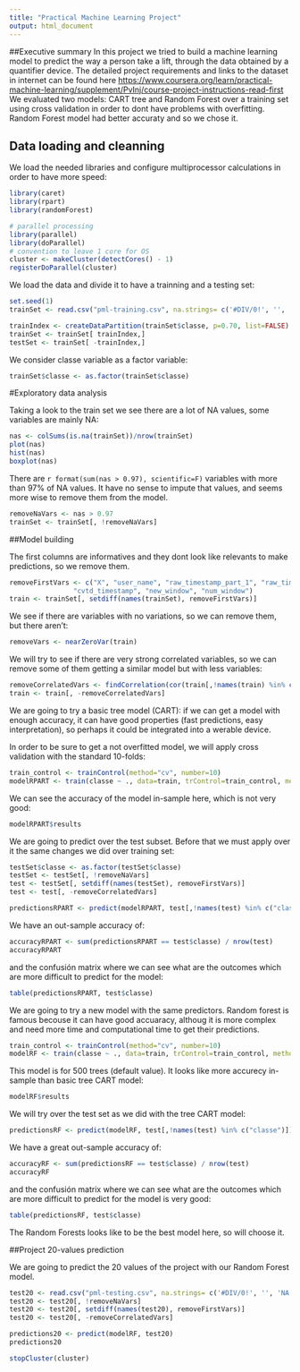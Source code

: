 ```yaml
---
title: "Practical Machine Learning Project"
output: html_document
---
```




##Executive summary 
In this project we tried to build a machine learning model to predict the way a person take a lift, through the data obtained by a quantifier device. 
The detailed project requirements and links to the dataset in internet can be found here <https://www.coursera.org/learn/practical-machine-learning/supplement/PvInj/course-project-instructions-read-first>
We evaluated two models: CART tree and Random Forest over a training set using cross validation in order to dont have problems with overfitting. Random Forest model had better accuraty and so we chose it.

## Data loading and cleanning

We load the needed libraries and configure multiprocessor calculations in order to have more speed:

```r
library(caret)
library(rpart)
library(randomForest)

# parallel processing
library(parallel)
library(doParallel)
# convention to leave 1 core for OS
cluster <- makeCluster(detectCores() - 1) 
registerDoParallel(cluster)
```

We load the data and divide it to have a trainning and a testing set:



```r
set.seed(1)
trainSet <- read.csv("pml-training.csv", na.strings= c('#DIV/0!', '', 'NA'), stringsAsFactors = FALSE)

trainIndex <- createDataPartition(trainSet$classe, p=0.70, list=FALSE)
trainSet <- trainSet[ trainIndex,]
testSet <- trainSet[ -trainIndex,]

```

We consider classe variable as a factor variable:

```r
trainSet$classe <- as.factor(trainSet$classe)
```



#Exploratory data analysis

Taking a look to the train set we see there are a lot of NA values, some variables are mainly NA:

```r
nas <- colSums(is.na(trainSet))/nrow(trainSet)
plot(nas)
hist(nas)
boxplot(nas)

```

There are `r format(sum(nas > 0.97), scientific=F)` variables with more than 97% of NA values. It have no sense to impute that values, and seems more wise to remove them from the model.

```r
removeNaVars <- nas > 0.97
trainSet <- trainSet[, !removeNaVars]
```


##Model building

The first columns are informatives and they dont look like relevants to make predictions, so we remove them. 
```r
removeFirstVars <- c("X", "user_name", "raw_timestamp_part_1", "raw_timestamp_part_2",
                "cvtd_timestamp", "new_window", "num_window")
train <- trainSet[, setdiff(names(trainSet), removeFirstVars)]
```

We see if there are variables with no variations, so we can remove them, but there aren't:

```r
removeVars <- nearZeroVar(train)
```

We will try to see if there are very strong correlated variables, so we can remove some of them getting a similar model but with less variables:

```r
removeCorrelatedVars <- findCorrelation(cor(train[,!names(train) %in% c("classe")]), .9)
train <- train[, -removeCorrelatedVars]
```


We are going to try a basic tree model (CART): if we can get a model with enough accuracy, it can have good properties (fast predictions, easy interpretation), so perhaps it could be integrated into a werable device.

In order to be sure to get a not overfitted model, we will apply cross validation with the standard 10-folds:

```r
train_control <- trainControl(method="cv", number=10)
modelRPART <- train(classe ~ ., data=train, trControl=train_control, method="rpart")
```

We can see the accuracy of the model in-sample here, which is not very good:

```r
modelRPART$results
```

We are going to predict over the test subset. Before that we must apply over it the same changes we did over training set:

```r
testSet$classe <- as.factor(testSet$classe)
testSet <- testSet[, !removeNaVars]
test <- testSet[, setdiff(names(testSet), removeFirstVars)]
test <- test[, -removeCorrelatedVars]

predictionsRPART <- predict(modelRPART, test[,!names(test) %in% c("classe")])
```

We have an out-sample accuracy of:

```r
accuracyRPART <- sum(predictionsRPART == test$classe) / nrow(test)
accuracyRPART
```
and the confusión matrix where we can see what are the outcomes which are more difficult to predict for the model:

```r
table(predictionsRPART, test$classe)
```

We are going to try a new model with the same predictors. Random forest is famous becouse it can have good accuaracy, althoug it is more complex and need more time and computational time to get their predictions. 

```r
train_control <- trainControl(method="cv", number=10)
modelRF <- train(classe ~ ., data=train, trControl=train_control, method="rf")
```

This model is for 500 trees (default value). It looks like more accurecy in-sample than basic tree CART model:

```r
modelRF$results
```

We will try over the test set as we did with the tree CART model:

```r
predictionsRF <- predict(modelRF, test[,!names(test) %in% c("classe")])
```

We have a great out-sample accuracy of:

```r
accuracyRF <- sum(predictionsRF == test$classe) / nrow(test)
accuracyRF
```
and the confusión matrix where we can see what are the outcomes which are more difficult to predict for the model is very good:

```r
table(predictionsRF, test$classe)
```

The Random Forests looks like to be the best model here, so will choose it. 


##Project 20-values prediction

We are going to predict the 20 values of the project with our Random Forest model.

```r
test20 <- read.csv("pml-testing.csv", na.strings= c('#DIV/0!', '', 'NA'), stringsAsFactors = FALSE)
test20 <- test20[, !removeNaVars]
test20 <- test20[, setdiff(names(test20), removeFirstVars)]
test20 <- test20[, -removeCorrelatedVars]

predictions20 <- predict(modelRF, test20)
predictions20
```

```r
stopCluster(cluster)
```

